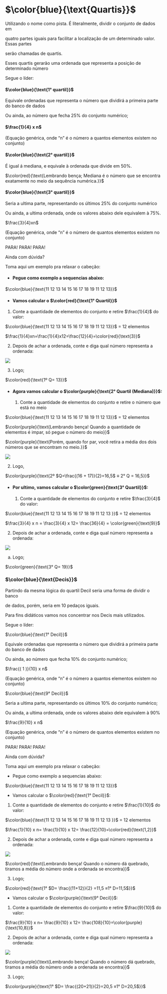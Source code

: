 # $\color{blue}{\text{Quartis}}$

Utilizando o nome como pista. É literalmente, dividir o conjunto de dados em

quatro partes iguais para facilitar a localização de um determinado valor. Essas partes

serão chamadas de quartis.

Esses quartis gerarão uma ordenada que representa a posição de determinado número

Segue o líder:

#### $\color{blue}{\text{1° quartil}}$

Equivale ordenadas que representa o número que dividirá a primeira parte do banco de dados

Ou ainda, ao número que fecha 25% do conjunto numérico;

#### $\frac{1}{4} x n$

(Equação genérica, onde “n” é o número a quantos elementos existem no conjunto)

#### $\color{blue}{\text{2° quartil}}$

É igual á mediana, e equivale à ordenada que divide em 50%.

$\color{red}{\text{Lembrando bença; Mediana é o número que se encontra exatamente no meio da sequência numérica.}}$

#### $\color{blue}{\text{3° quartil}}$

Seria a ultima parte, representando os últimos 25% do conjunto numérico

Ou ainda, a ultima ordenada, onde os valores abaixo dele equivalem à 75%. 

$\frac{3}{4}xn$

(Equação genérica, onde “n” é o número de quantos elementos existem no conjunto)

PARA! PARA! PARA!

Ainda com dúvida?

Toma aqui um exemplo pra relaxar o cabeção:

*	#### Pegue como exemplo a sequencias abaixo:

$\color{blue}{\text{11 12 13 14 15 16 17 18 19 11 12 13}}$

*	#### Vamos calcular o $\color{red}{\text{1° Quartil}}$

   1. Conte a quantidade de elementos do conjunto e retire $\frac{1}{4}$ do valor:

$\color{blue}{\text{11 12 13 14 15 16 17 18 19 11 12 13}}$ = 12 elementos


$\frac{1}{4}xn=\frac{1}{4}x12=\frac{12}{4}=\color{red}{\text{3}}$

  2.	Depois de achar a ordenada, conte e diga qual número representa a ordenada:

![](C:\Users\EHS\Desktop\ebook estatistica radiologia\imagens\mdpimg1.png)

  3. Logo;
  
  $\color{red}{\text{1º Q= 13}}$

* #### Agora vamos calcular o $\color{purple}{\text{2° Quartil (Mediana)}}$:

  1.	Conte a quantidade de elementos do conjunto e retire o número que está no meio

$\color{blue}{\text{11 12 13 14 15 16 17 18 19 11 12 13}}$ = 12 elementos

$\color{purple}{\text{Lembrando bença! Quando a quantidade de elementos é impar, só pegue o número do meio}}$

$\color{purple}{\text{Porém, quando for par, você retira a média dos dois números que se encontram no meio.}}$

![](C:\Users\EHS\Desktop\ebook estatistica radiologia\imagens\mdpimg2.png)

  2. Logo,

$\color{purple}{\text{2º $Q=\frac{(16 + 17)}{2}=16,5$ ≡ 2° Q = 16,5}}$

* ####	Por ultimo, vamos calcular o $\color{green}{\text{3° Quartil}}$:

	1. Conte a quantidade de elementos do conjunto e retire $\frac{3}{4}$ do valor:

$\color{blue}{\text{11 12 13 14 15 16 17 18 19 11 12 13 }}$ = 12 elementos

$\frac{3}{4} x n = \frac{3}{4} x 12= \frac{36}{4} = \color{green}{\text{9}}$

  2.	Depois de achar a ordenada, conte e diga qual número representa a ordenada:

![](C:\Users\EHS\Desktop\ebook estatistica radiologia\imagens\mdpimg3.png)

a.	Logo;

$\color{green}{\text{3° Q= 19}}$

### $\color{blue}{\text{Decis}}$

Partindo da mesma lógica do quartil Decil seria uma forma de dividir o banco

de dados, porém, seria em 10 pedaços iguais. 

Para fins didáticos vamos nos concentrar nos Decis mais utilizados.

Segue o líder:

$\color{blue}{\text{1° Decil}}$

Equivale ordenadas que representa o número que dividirá a primeira parte do banco de dados

Ou ainda, ao número que fecha 10% do conjunto numérico;

$\frac{( 1 )}{10} x n$

(Equação genérica, onde “n” é o número a quantos elementos existem no conjunto)

$\color{blue}{\text{9° Decil}}$

Seria a ultima parte, representando os últimos 10% do conjunto numérico;

Ou ainda, a ultima ordenada, onde os valores abaixo dele equivalem à  90%

$\frac{9}{10} x n$

(Equação genérica, onde “n” é o número de quantos elementos existem no conjunto)

PARA! PARA! PARA!

Ainda com dúvida?

Toma aqui um exemplo pra relaxar o cabeção:

* Pegue como exemplo a sequencias abaixo:

$\color{blue}{\text{11 12 13 14 15 16 17 18 19 11 12 13}}$

   + Vamos calcular o $\color{red}{\text{1° Decil}}$:

  1. Conte a quantidade de elementos do conjunto e retire $\frac{1}{10}$ do valor:

$\color{blue}{\text{11 12 13 14 15 16 17 18 19 11 12 13 }}$ = 12 elementos

$\frac{1}{10}  x n=   \frac{1}{10}  x 12=  \frac{12}{10}=\color{red}{\text{1,2}}$

2.	Depois de achar a ordenada, conte e diga qual número representa a ordenada:

![](C:\Users\EHS\Desktop\ebook estatistica radiologia\imagens\mdpimg4.png)

$\color{red}{\text{Lembrando bença! Quando o número dá quebrado, tiramos a média do número onde a ordenada se encontra}}$

3.	Logo;

$\color{red}{\text{1° $D= \frac{(11+12)}{2} =11,5 ≡1° D=11,5$}}$

*	Vamos calcular o $\color{purple}{\text{9° Decil}}$:

1. Conte a quantidade de elementos do conjunto e retire $\frac{9}{10}$ do valor:

$\frac{9}{10}  x n=   \frac{9}{10}  x 12=  \frac{108}{10}=\color{purple}{\text{10,8}}$

2.	Depois de achar a ordenada, conte e diga qual número representa a ordenada:

![](C:\Users\EHS\Desktop\ebook estatistica radiologia\imagens\mdpimg5.png)

$\color{purple}{\text{Lembrando bença! Quando o número dá quebrado, tiramos a média do número onde a ordenada se encontra}}$

3. Logo;

$\color{purple}{\text{1° $D=  \frac{(20+21)}{2}=20,5 ≡1° D=20,5$}}$














